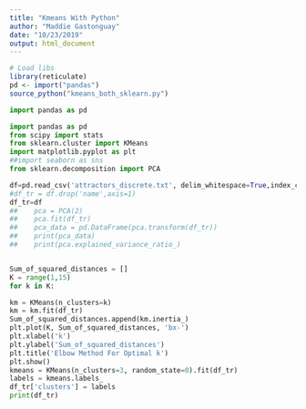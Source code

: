 ```yaml
---
title: "Kmeans With Python"
author: "Maddie Gastonguay"
date: "10/23/2019"
output: html_document
---
```


```r
# Load libs
library(reticulate)
pd <- import("pandas")
source_python("kmeans_both_sklearn.py")
```

```python
import pandas as pd
```


```python
import pandas as pd
from scipy import stats
from sklearn.cluster import KMeans
import matplotlib.pyplot as plt
##import seaborn as sns
from sklearn.decomposition import PCA

df=pd.read_csv('attractors_discrete.txt', delim_whitespace=True,index_col = ["name"])
#df_tr = df.drop('name',axis=1)
df_tr=df
##    pca = PCA(2)
##    pca.fit(df_tr) 
##    pca_data = pd.DataFrame(pca.transform(df_tr))
##    print(pca_data)
##    print(pca.explained_variance_ratio_)


Sum_of_squared_distances = []
K = range(1,15)
for k in K:

km = KMeans(n_clusters=k)
km = km.fit(df_tr)
Sum_of_squared_distances.append(km.inertia_)
plt.plot(K, Sum_of_squared_distances, 'bx-')
plt.xlabel('k')
plt.ylabel('Sum_of_squared_distances')
plt.title('Elbow Method For Optimal k')
plt.show()
kmeans = KMeans(n_clusters=3, random_state=0).fit(df_tr)
labels = kmeans.labels_
df_tr['clusters'] = labels
print(df_tr)

```

